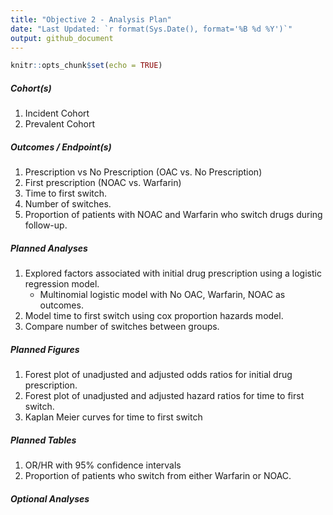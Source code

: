 ```yaml
---
title: "Objective 2 - Analysis Plan"
date: "Last Updated: `r format(Sys.Date(), format='%B %d %Y')`"
output: github_document
---
```


```r
knitr::opts_chunk$set(echo = TRUE)
```

##### Cohort(s)
1. Incident Cohort
2. Prevalent Cohort

##### Outcomes / Endpoint(s) 
1. Prescription vs No Prescription (OAC vs. No Prescription)
2. First prescription (NOAC vs. Warfarin)
3. Time to first switch.
4. Number of switches. 
5. Proportion of patients with NOAC and Warfarin who switch drugs during follow-up.


##### Planned Analyses
1.	Explored factors associated with initial drug prescription using a logistic regression model. 
    *	Multinomial logistic model with No OAC, Warfarin, NOAC as outcomes.
2.	Model time to first switch using cox proportion hazards model.
3.	Compare number of switches between groups.

##### Planned Figures
1.	Forest plot of unadjusted and adjusted odds ratios for initial drug prescription. 
2.	Forest plot of unadjusted and adjusted hazard ratios for time to first switch. 
3.	Kaplan Meier curves for time to first switch

##### Planned Tables
1.	OR/HR with 95% confidence intervals
2.	Proportion of patients who switch from either Warfarin or NOAC.


##### Optional Analyses







